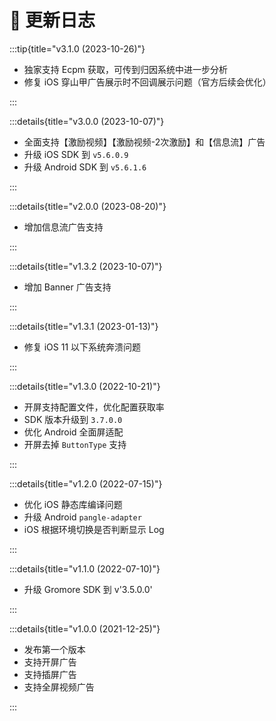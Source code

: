 # 🔖 更新日志

:::tip{title="v3.1.0 (2023-10-26)"}

* 独家支持 Ecpm 获取，可传到归因系统中进一步分析
* 修复 iOS 穿山甲广告展示时不回调展示问题（官方后续会优化）

:::

:::details{title="v3.0.0 (2023-10-07)"}

* 全面支持【激励视频】【激励视频-2次激励】和【信息流】广告
* 升级 iOS SDK 到 `v5.6.0.9`
* 升级 Android SDK 到 `v5.6.1.6`

:::

:::details{title="v2.0.0 (2023-08-20)"}

* 增加信息流广告支持

:::

:::details{title="v1.3.2 (2023-10-07)"}

* 增加 Banner 广告支持

:::

:::details{title="v1.3.1 (2023-01-13)"}

* 修复 iOS 11 以下系统奔溃问题

:::

:::details{title="v1.3.0 (2022-10-21)"}

* 开屏支持配置文件，优化配置获取率
* SDK 版本升级到 `3.7.0.0`
* 优化 Android 全面屏适配
* 开屏去掉 `ButtonType` 支持

:::

:::details{title="v1.2.0 (2022-07-15)"}

* 优化 iOS 静态库编译问题
* 升级 Android `pangle-adapter`
* iOS 根据环境切换是否判断显示 Log

:::

:::details{title="v1.1.0 (2022-07-10)"}

* 升级 Gromore SDK 到 v'3.5.0.0'

:::

:::details{title="v1.0.0 (2021-12-25)"}

* 发布第一个版本
* 支持开屏广告
* 支持插屏广告
* 支持全屏视频广告

:::